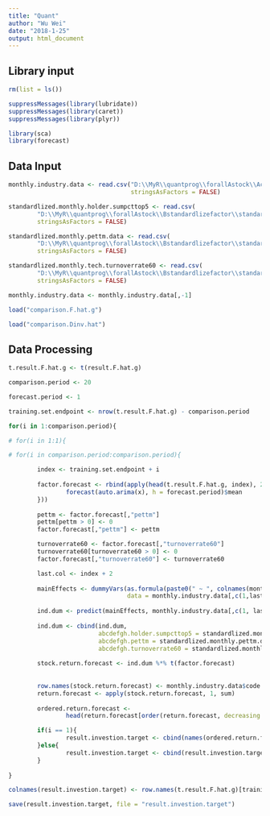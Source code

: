 ```yaml
---
title: "Quant"
author: "Wu Wei"
date: "2018-1-25"
output: html_document
---
```




## Library input
```r
rm(list = ls())

suppressMessages(library(lubridate))
suppressMessages(library(caret))
suppressMessages(library(plyr))

library(sca)
library(forecast)

```

## Data Input

```r

monthly.industry.data <- read.csv("D:\\MyR\\quantprog\\forallAstock\\Acollectdata\\monthly.industry.data.csv", 
                                  stringsAsFactors = FALSE)

standardlized.monthly.holder.sumpcttop5 <- read.csv(
        "D:\\MyR\\quantprog\\forallAstock\\Bstandardlizefactor\\standardlized.monthly.holder.sumpcttop5.csv", 
        stringsAsFactors = FALSE)

standardlized.monthly.pettm.data <- read.csv(
        "D:\\MyR\\quantprog\\forallAstock\\Bstandardlizefactor\\standardlized.monthly.pettm.data.csv", 
        stringsAsFactors = FALSE)

standardlized.monthly.tech.turnoverrate60 <- read.csv(
        "D:\\MyR\\quantprog\\forallAstock\\Bstandardlizefactor\\standardlized.monthly.tech.turnoverrate60.csv", 
        stringsAsFactors = FALSE)

```

```r
monthly.industry.data <- monthly.industry.data[,-1]

```

```r
load("comparison.F.hat.g")

load("comparison.Dinv.hat")
```



## Data Processing

```r
t.result.F.hat.g <- t(result.F.hat.g)

```

```r
comparison.period <- 20

forecast.period <- 1

training.set.endpoint <- nrow(t.result.F.hat.g) - comparison.period

```


```r

for(i in 1:comparison.period){

# for(i in 1:1){

# for(i in comparison.period:comparison.period){

        index <- training.set.endpoint + i
                
        factor.forecast <- rbind(apply(head(t.result.F.hat.g, index), 2, function(x) {
                forecast(auto.arima(x), h = forecast.period)$mean
        }))
        
        pettm <- factor.forecast[,"pettm"]
        pettm[pettm > 0] <- 0
        factor.forecast[,"pettm"] <- pettm

        turnoverrate60 <- factor.forecast[,"turnoverrate60"]
        turnoverrate60[turnoverrate60 > 0] <- 0
        factor.forecast[,"turnoverrate60"] <- turnoverrate60

        last.col <- index + 2
        
        mainEffects <- dummyVars(as.formula(paste0(" ~ ", colnames(monthly.industry.data)[last.col])),
                                 data = monthly.industry.data[,c(1,last.col)])
        
        ind.dum <- predict(mainEffects, monthly.industry.data[,c(1, last.col)])
        
        ind.dum <- cbind(ind.dum,
                         abcdefgh.holder.sumpcttop5 = standardlized.monthly.holder.sumpcttop5[,last.col],
                         abcdefgh.pettm = standardlized.monthly.pettm.data[,last.col],
                         abcdefgh.turnoverrate60 = standardlized.monthly.tech.turnoverrate60[,last.col])
        
        stock.return.forecast <- ind.dum %*% t(factor.forecast)
        
        
        row.names(stock.return.forecast) <- monthly.industry.data$code
        return.forecast <- apply(stock.return.forecast, 1, sum)
        
        ordered.return.forecast <- 
                head(return.forecast[order(return.forecast, decreasing = TRUE)],20)        

        if(i == 1){
                result.investion.target <- cbind(names(ordered.return.forecast))
        }else{
                result.investion.target <- cbind(result.investion.target, names(ordered.return.forecast))
        }
        
}

```

```r
colnames(result.investion.target) <- row.names(t.result.F.hat.g)[training.set.endpoint + (1:comparison.period)]


```

```r
save(result.investion.target, file = "result.investion.target")
```


